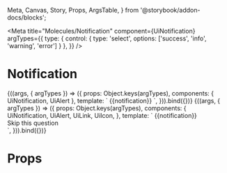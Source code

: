   Meta, Canvas, Story, Props, ArgsTable,
} from '@storybook/addon-docs/blocks';

<Meta
  title="Molecules/Notification"
  component={UiNotification}
  argTypes={{
    type: { control: { type: 'select', options: ['success', 'info', 'warning', 'error'] } },
  }}
/>

# Notification

<Canvas>
  <Story
    name="Common"
    args={{
      notification: 'Thank you. We’ll review this question as soon as possible',
    }}
  >
    {((args, { argTypes }) => ({
      props: Object.keys(argTypes),
      components: { UiNotification, UiAlert },
      template: `<UiNotification :type="type">
      <UiAlert
        :type="type"
        class="ui-alert--secondary">
          {{notification}}
      </UiAlert>
    </UiNotification>`,
    })).bind({})}
  </Story>
</Canvas>

<Canvas>
  <Story
    name="Notification with link"
    args={{
      type: 'error',
      notification: 'Thank you. We’ll review this question as soon as possible',
      linkText: 'Action',
      tag: 'span',
      to: '',
      href: 'https://infermedica.com/',
      linkIcon: 'chevronRight',
      iconDisabled: false,
    }}
  >
    {((args, { argTypes }) => ({
      props: Object.keys(argTypes),
      components: {
        UiNotification,
        UiAlert,
        UiLink,
        UiIcon,
      },
      template: `<UiNotification :type="type">
        <UiAlert :type="type" class="ui-alert--secondary">{{notification}}</UiAlert>
        <UiLink class="ui-link--has-icon ui-link--small" style="margin: var(--space-4) 0 0 var(--space-36); display: flex;">
          Skip this question <UiIcon icon="chevronRight" class="ui-link__icon ui-link__icon--right"/></UiLink>
      </UiNotification>`,
    })).bind({})}
  </Story>
</Canvas>

<ArgsTable story='Common' />

# Props

<Props of={UiNotification} />
